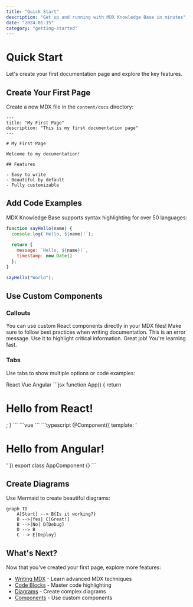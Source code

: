 ```yaml
---
title: "Quick Start"
description: "Get up and running with MDX Knowledge Base in minutes"
date: "2024-01-15"
category: "getting-started"
---
```


# Quick Start

Let's create your first documentation page and explore the key features.

## Create Your First Page

Create a new MDX file in the `content/docs` directory:

```mdx title="content/docs/my-first-page.mdx"
---
title: "My First Page"
description: "This is my first documentation page"
---

# My First Page

Welcome to my documentation!

## Features

- Easy to write
- Beautiful by default
- Fully customizable
```

## Add Code Examples

MDX Knowledge Base supports syntax highlighting for over 50 languages:

```javascript title="hello.js" {2,4-6}
function sayHello(name) {
  console.log(`Hello, ${name}!`);
  
  return {
    message: `Hello, ${name}!`,
    timestamp: new Date()
  };
}

sayHello("World");
```

## Use Custom Components

### Callouts

<Callout type="info" title="Did you know?">
  You can use custom React components directly in your MDX files!
</Callout>

<Callout type="warning">
  Make sure to follow best practices when writing documentation.
</Callout>

<Callout type="error">
  This is an error message. Use it to highlight critical information.
</Callout>

<Callout type="success">
  Great job! You're learning fast.
</Callout>

### Tabs

Use tabs to show multiple options or code examples:

<Tabs defaultValue="react">
  <TabsList>
    <TabsTrigger value="react">React</TabsTrigger>
    <TabsTrigger value="vue">Vue</TabsTrigger>
    <TabsTrigger value="angular">Angular</TabsTrigger>
  </TabsList>
  <TabsContent value="react">
    ```jsx
    function App() {
      return <h1>Hello from React!</h1>;
    }
    ```
  </TabsContent>
  <TabsContent value="vue">
    ```vue
    <template>
      <h1>Hello from Vue!</h1>
    </template>
    ```
  </TabsContent>
  <TabsContent value="angular">
    ```typescript
    @Component({
      template: '<h1>Hello from Angular!</h1>'
    })
    export class AppComponent {}
    ```
  </TabsContent>
</Tabs>

## Create Diagrams

Use Mermaid to create beautiful diagrams:

```mermaid
graph TD
    A[Start] --> B{Is it working?}
    B -->|Yes| C[Great!]
    B -->|No| D[Debug]
    D --> B
    C --> E[Deploy]
```

## What's Next?

Now that you've created your first page, explore more features:

- [Writing MDX](/docs/guides/writing-mdx) - Learn advanced MDX techniques
- [Code Blocks](/docs/guides/code-blocks) - Master code highlighting
- [Diagrams](/docs/guides/diagrams) - Create complex diagrams
- [Components](/docs/guides/components) - Use custom components